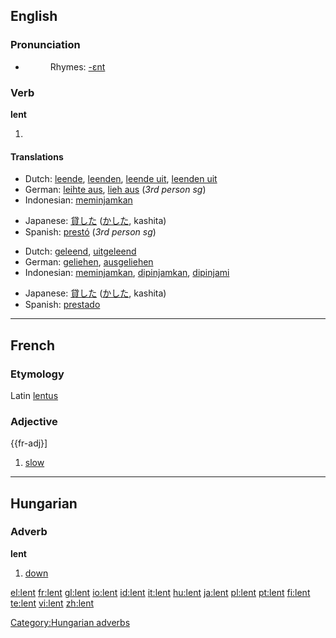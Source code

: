 {{see|Lent}}
==English==

===Pronunciation===
* {{IPA|/lεnt/}}
*: Rhymes: [[Rhymes:English:-ɛnt|-ɛnt]]

===Verb===
'''lent'''

# {{past of|[[lend]]}}

====Translations====
{{trans-top|past tense of lend}}
* Dutch: [[leende]], [[leenden]], [[leende uit]], [[leenden uit]]
* German: [[leihte aus]], [[lieh aus]] (''3rd person sg'')
* Indonesian: [[pinjam|meminjamkan]]
{{trans-mid}}
* Japanese: [[貸した]] ([[かした]], kashita)
* Spanish: [[prestó]] (''3rd person sg'')
{{trans-bottom}}

{{trans-top|past participle of lend}}
* Dutch: [[geleend]], [[uitgeleend]]
* German: [[geliehen]], [[ausgeliehen]]
* Indonesian: [[pinjam|meminjamkan]], [[pinjam|dipinjamkan]], [[pinjam|dipinjami]]
{{trans-mid}}
* Japanese: [[貸した]] ([[かした]], kashita)
* Spanish: [[prestado]]
{{trans-bottom}}

----

==French==

===Etymology===
Latin [[lentus]]

===Adjective===
{{fr-adj}]

# [[slow]]

----

==Hungarian==

===Adverb===
'''lent'''

# [[down]]

[[Category:Hungarian adverbs]]

[[el:lent]]
[[fr:lent]]
[[gl:lent]]
[[io:lent]]
[[id:lent]]
[[it:lent]]
[[hu:lent]]
[[ja:lent]]
[[pl:lent]]
[[pt:lent]]
[[fi:lent]]
[[te:lent]]
[[vi:lent]]
[[zh:lent]]